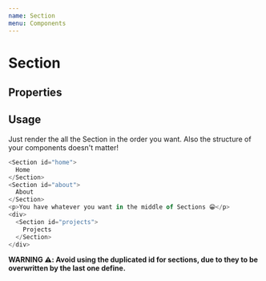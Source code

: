 ```yaml
---
name: Section
menu: Components
---
```



# Section

## Properties

<PropsTable of={Section} />

## Usage

Just render the all the Section in the order you want. Also the structure of your components doesn't matter!

```javascript
<Section id="home">
  Home
</Section>
<Section id="about">
  About
</Section>
<p>You have whatever you want in the middle of Sections 😁</p>
<div>
  <Section id="projects">
    Projects
  </Section>
</div>
```

**WARNING ⚠️: Avoid using the duplicated id for sections, due to they to be overwritten by the last one define.**
